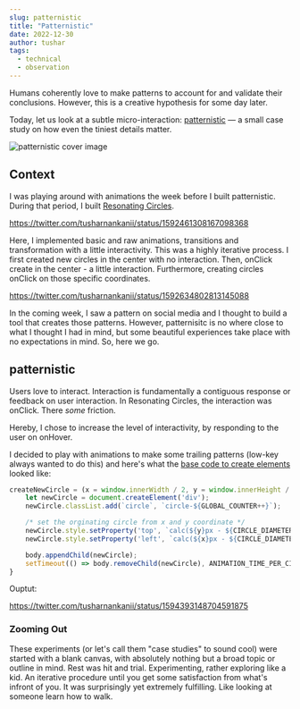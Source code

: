 ---
slug: patternistic
title: "Patternistic"
date: 2022-12-30
author: tushar
tags:
  - technical
  - observation
---

Humans coherently love to make patterns to account for and validate their conclusions. However, this is a creative hypothesis for some day later. 

Today, let us look at a subtle micro-interaction: [patternistic](https://tusharnankani.github.io/patternistic) — a small case study on how even the tiniest details matter.

![patternistic cover image](/images/patternistic-1.jpg)

## Context

I was playing around with animations the week before I built patternistic. During that period, I built [Resonating Circles](https://tusharnankani.github.io/resonating-circles). 

https://twitter.com/tusharnankanii/status/1592461308167098368

Here, I implemented basic and raw animations, transitions and transformation with a little interactivity. This was a highly iterative process. I first created new circles in the center with no interaction. Then, onClick create in the center - a little interaction. Furthermore, creating circles onClick on those specific coordinates.

https://twitter.com/tusharnankanii/status/1592634802813145088

In the coming week, I saw a pattern on social media and I thought to build a tool that creates those patterns. However, patternisitc is no where close to what I thought I had in mind, but some beautiful experiences take place with no expectations in mind. So, here we go. 

## patternistic

Users love to interact. Interaction is fundamentally a contiguous response or feedback on user interaction. In Resonating Circles, the interaction was onClick. There _some_ friction. 

Hereby, I chose to increase the level of interactivity, by responding to the user on onHover.

I decided to play with animations to make some trailing patterns (low-key always wanted to do this) and here's what the [base code to create elements](https://github.com/tusharnankani/resonating-circles/blob/38d75938ac2234766820c9a5869616f4bbca2fe4/script.js#L8-L18) looked like:

```javascript
createNewCircle = (x = window.innerWidth / 2, y = window.innerHeight / 2) => {
    let newCircle = document.createElement('div');
    newCircle.classList.add(`circle`, `circle-${GLOBAL_COUNTER++}`);

    /* set the orginating circle from x and y coordinate */
    newCircle.style.setProperty('top', `calc(${y}px - ${CIRCLE_DIAMETER / 2}rem`);
    newCircle.style.setProperty('left', `calc(${x}px - ${CIRCLE_DIAMETER / 2}rem`);

    body.appendChild(newCircle);
    setTimeout(() => body.removeChild(newCircle), ANIMATION_TIME_PER_CIRCLE);
}
```

Ouptut:

https://twitter.com/tusharnankanii/status/1594393148704591875

### Zooming Out

These experiments (or let's call them "case studies" to sound cool) were started with a blank canvas, with absolutely nothing but a broad topic or outline in mind. Rest was hit and trial. Experimenting, rather exploring like a kid. An iterative procedure until you get some satisfaction from what's infront of you. It was surprisingly yet extremely fulfilling. Like looking at someone learn how to walk.
